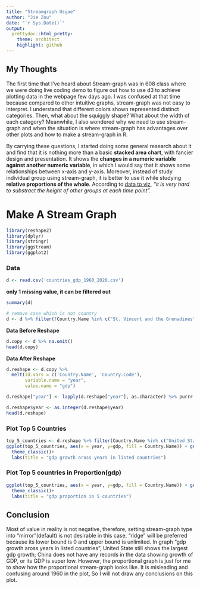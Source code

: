 ```yaml
---
title: "Streamgraph Usgae"
author: "Jie Zou"
date: "`r Sys.Date()`"
output:
  prettydoc::html_pretty:
    theme: architect
    highlight: github
---
```


## My Thoughts

The first time that I've heard about Stream-graph was in 608 class where we were doing live coding demo to figure out how to use d3 to achieve plotting data in the webpage few days ago. I was confused at that time because compared to other intuitive graphs, stream-graph was not easy to interpret. I understand that different colors shown represented distinct categories. Then, what about the squiggly shape? What about the width of each category? Meanwhile, I also wondered why we need to use stream-graph and when the situation is where stream-graph has advantages over other plots and how to make a stream-graph in R.

By carrying these questions, I started doing some general research about it and find that it is nothing more than a basic **stacked area chart**, with fancier design and presentation. It shows the **changes in a numeric variable against another numeric variable**, in which I would say that it shows some relationships between x-axis and y-axis. Moreover, instead of study individual group using stream-graph, it is better to use it while studying **relative proportions of the whole**. According to [data to viz](https://www.data-to-viz.com/graph/streamgraph.html), *"it is very hard to substract the height of other groups at each time point".*

# Make A Stream Graph

```r
library(reshape2)
library(dplyr)
library(stringr)
library(ggstream)
library(ggplot2)
```

### Data

```r
d <- read.csv('countries_gdp_1960_2020.csv')
```

**only 1 missing value, it can be filtered out**

```r
summary(d)
```

```r
# remove case which is not country
d <- d %>% filter(!Country.Name %in% c("St. Vincent and the Grenadines", "World", "Upper middle income","Sub-Saharan Africa (IDA & IBRD countries)", "South Asia (IDA & IBRD)","Latin America & the Caribbean (IDA & IBRD countries)","East Asia & Pacific (IDA & IBRD countries)","Sub-Saharan Africa","Sub-Saharan Africa (excluding high income)","South Asia","Post-demographic dividend","Pre-demographic dividend","OECD members","North America","Middle income","Late-demographic dividend","Low & middle income","Lower middle income","St. Kitts and Nevis","IDA only","IDA blend","IDA total","IDA & IBRD total","IBRD only","Heavily indebted poor countries (HIPC)","Hong Kong SAR, China","High income","East Asia & Pacific","Early-demographic dividend","East Asia & Pacific (excluding high income)","Caribbean small states","Central African Republic"))
```

**Data Before Reshape**

```r
d.copy <- d %>% na.omit()
head(d.copy)
```

**Data After Reshape**

```r
d.reshape <- d.copy %>% 
  melt(id.vars = c('Country.Name', 'Country.Code'),
       variable.name = "year",
       value.name = "gdp")

d.reshape["year"] <- lapply(d.reshape["year"], as.character) %>% purrr::map(function(x) str_remove(x, "X"))
```

```r
d.reshape$year <- as.integer(d.reshape$year)
head(d.reshape)
```

### Plot Top 5 Countries

```r
top_5_countries <- d.reshape %>% filter(Country.Name %in% c("United States","Euro area","Japan","China", "United Kingdom"))
ggplot(top_5_countries, aes(x = year, y=gdp, fill = Country.Name)) + geom_stream(type = "ridge") +
  theme_classic()+
  labs(title = "gdp growth aross years in listed countries")
```

### Plot Top 5 countries in Proportion(gdp)

```r
ggplot(top_5_countries, aes(x = year, y=gdp, fill = Country.Name)) + geom_stream(type = "proportional") +
  theme_classic()+
  labs(title = "gdp proportion in 5 countries")
```

## Conclusion

Most of value in reality is not negative, therefore, setting stream-graph type into "mirror"(default) is not desirable in this case, "ridge" will be preferred because its lower bound is 0 and upper bound is unlimited. In graph "gdp growth aross years in listed countries", United State still shows the largest gdp growth; China does not have any records in the data showing growth of GDP, or its GDP is super low. However, the proportional graph is just for me to show how the proportional stream-graph looks like. It is misleading and confusing around 1960 in the plot, So I will not draw any conclusions on this plot.
